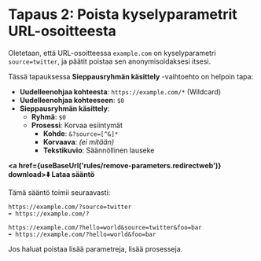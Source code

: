 
# Tapaus 2: Poista kyselyparametrit URL-osoitteesta

Oletetaan, että URL-osoitteessa `example.com` on kyselyparametri `source=twitter`, ja päätit poistaa sen anonymisoidaksesi itsesi.

Tässä tapauksessa **Sieppausryhmän käsittely** -vaihtoehto on helpoin tapa:

* **Uudelleenohjaa kohteesta**: `https://example.com/*` (Wildcard)
* **Uudelleenohjaa kohteeseen**: `$0`
* **Sieppausryhmän käsittely**:
    * **Ryhmä**: `$0`
    * **Prosessi**: Korvaa esiintymät
        * **Kohde**: `&?source=[^&]*`
        * **Korvaava**: *(ei mitään)*
        * **Tekstikuvio**: Säännöllinen lauseke

**<a href={useBaseUrl('rules/remove-parameters.redirectweb')} download>⬇️ Lataa sääntö</a>**

Tämä sääntö toimii seuraavasti:

```
https://example.com/?source=twitter
➡️ https://example.com/?
```

```
https://example.com/?hello=world&source=twitter&foo=bar
➡️ https://example.com/?hello=world&foo=bar
```

Jos haluat poistaa lisää parametreja, lisää prosesseja.
